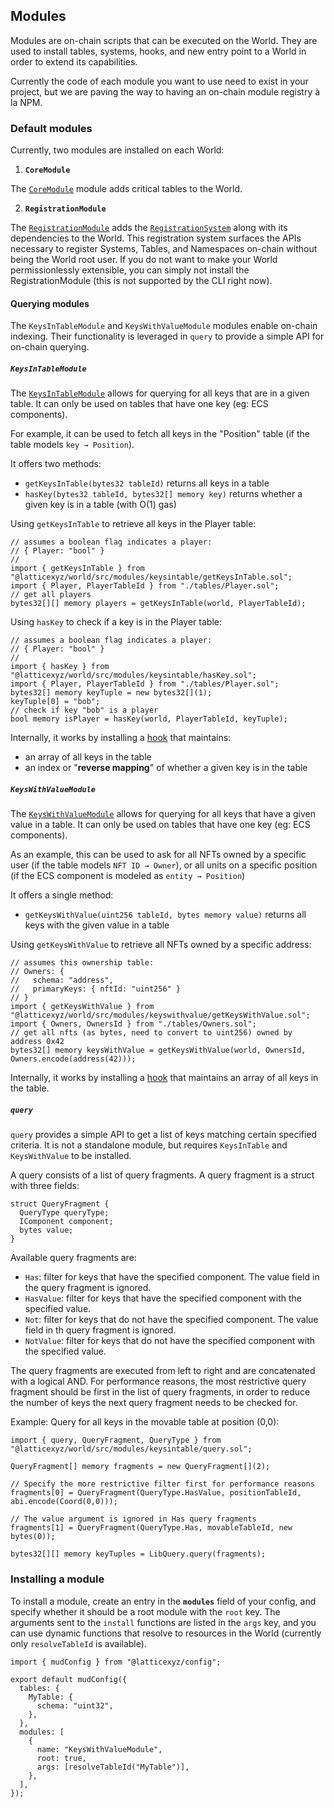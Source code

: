 ## Modules

Modules are on-chain scripts that can be executed on the World. They are used to install tables, systems, hooks, and new entry point to a World in order to extend its capabilities.

Currently the code of each module you want to use need to exist in your project, but we are paving the way to having an on-chain module registry à la NPM.

### Default modules

Currently, two modules are installed on each World:

1. **`CoreModule`**

The [`CoreModule`](https://github.com/latticexyz/mud/blob/main/packages/world/src/modules/core/CoreModule.sol) module adds critical tables to the World.

2. **`RegistrationModule`**

The [`RegistrationModule`](https://github.com/latticexyz/mud/blob/main/packages/world/src/modules/registration/RegistrationModule.sol) adds the [`RegistrationSystem`](https://github.com/latticexyz/mud/blob/main/packages/world/src/modules/registration/RegistrationSystem.sol) along with its dependencies to the World. This registration system surfaces the APIs necessary to register Systems, Tables, and Namespaces on-chain without being the World root user. If you do not want to make your World permissionlessly extensible, you can simply not install the RegistrationModule (this is not supported by the CLI right now).

#### Querying modules

The `KeysInTableModule` and `KeysWithValueModule` modules enable on-chain indexing. Their functionality is leveraged in `query` to provide a simple API for on-chain querying.

##### **`KeysInTableModule`**

The [`KeysInTableModule`](https://github.com/latticexyz/mud/blob/main/packages/world/src/modules/keysintable/KeysInTableModule.sol) allows for querying for all keys that are in a given table. It can only be used on tables that have one key (eg: ECS components).

For example, it can be used to fetch all keys in the "Position" table (if the table models `key → Position`).

It offers two methods:

- `getKeysInTable(bytes32 tableId)` returns all keys in a table
- `hasKey(bytes32 tableId, bytes32[] memory key)` returns whether a given key is in a table (with O(1) gas)

Using `getKeysInTable` to retrieve all keys in the Player table:

```solidity
// assumes a boolean flag indicates a player:
// { Player: "bool" }
//
import { getKeysInTable } from "@latticexyz/world/src/modules/keysintable/getKeysInTable.sol";
import { Player, PlayerTableId } from "./tables/Player.sol";
// get all players
bytes32[][] memory players = getKeysInTable(world, PlayerTableId);
```

Using `hasKey` to check if a key is in the Player table:

```solidity
// assumes a boolean flag indicates a player:
// { Player: "bool" }
//
import { hasKey } from "@latticexyz/world/src/modules/keysintable/hasKey.sol";
import { Player, PlayerTableId } from "./tables/Player.sol";
bytes32[] memory keyTuple = new bytes32[](1);
keyTuple[0] = "bob";
// check if key "bob" is a player
bool memory isPlayer = hasKey(world, PlayerTableId, keyTuple);
```

Internally, it works by installing a [hook](https://v2.mud.dev/store/advanced-features#storage-hooks) that maintains:

- an array of all keys in the table
- an index or "**reverse mapping**" of whether a given key is in the table

##### **`KeysWithValueModule`**

The [`KeysWithValueModule`](https://github.com/latticexyz/mud/blob/main/packages/world/src/modules/keyswithvalue/KeysWithValueModule.sol) allows for querying for all keys that have a given value in a table. It can only be used on tables that have one key (eg: ECS components).

As an example, this can be used to ask for all NFTs owned by a specific user (if the table models `NFT ID → Owner`), or all units on a specific position (if the ECS component is modeled as `entity → Position`)

It offers a single method:

- `getKeysWithValue(uint256 tableId, bytes memory value)` returns all keys with the given value in a table

Using `getKeysWithValue` to retrieve all NFTs owned by a specific address:

```solidity
// assumes this ownership table:
// Owners: {
//   schema: "address",
//   primaryKeys: { nftId: "uint256" }
// }
import { getKeysWithValue } from "@latticexyz/world/src/modules/keyswithvalue/getKeysWithValue.sol";
import { Owners, OwnersId } from "./tables/Owners.sol";
// get all nfts (as bytes, need to convert to uint256) owned by address 0x42
bytes32[] memory keysWithValue = getKeysWithValue(world, OwnersId, Owners.encode(address(42)));
```

Internally, it works by installing a [hook](/store/advanced-features#storage-hooks) that maintains an array of all keys in the table.

##### **`query`**

`query` provides a simple API to get a list of keys matching certain specified criteria. It is not a standalone module, but requires `KeysInTable` and `KeysWithValue` to be installed.

A query consists of a list of query fragments. A query fragment is a struct with three fields:

```solidity
struct QueryFragment {
  QueryType queryType;
  IComponent component;
  bytes value;
}
```

Available query fragments are:

- `Has`: filter for keys that have the specified component. The value field in the query fragment is ignored.
- `HasValue`: filter for keys that have the specified component with the specified value.
- `Not`: filter for keys that do not have the specified component. The value field in th query fragment is ignored.
- `NotValue`: filter for keys that do not have the specified component with the specified value.

The query fragments are executed from left to right and are concatenated with a logical AND. For performance reasons, the most restrictive query fragment should be first in the list of query fragments, in order to reduce the number of keys the next query fragment needs to be checked for.

Example: Query for all keys in the movable table at position (0,0):

```solidity
import { query, QueryFragment, QueryType } from "@latticexyz/world/src/modules/keysintable/query.sol";

QueryFragment[] memory fragments = new QueryFragment[](2);

// Specify the more restrictive filter first for performance reasons
fragments[0] = QueryFragment(QueryType.HasValue, positionTableId, abi.encode(Coord(0,0)));

// The value argument is ignored in Has query fragments
fragments[1] = QueryFragment(QueryType.Has, movableTableId, new bytes(0));

bytes32[][] memory keyTuples = LibQuery.query(fragments);
```

### Installing a module

To install a module, create an entry in the **`modules`** field of your config, and specify whether it should be a root module with the `root` key. The arguments sent to the `install` functions are listed in the `args` key, and you can use dynamic functions that resolve to resources in the World (currently only `resolveTableId` is available).

```tsx
import { mudConfig } from "@latticexyz/config";

export default mudConfig({
  tables: {
    MyTable: {
      schema: "uint32",
    },
  },
  modules: [
    {
      name: "KeysWithValueModule",
      root: true,
      args: [resolveTableId("MyTable")],
    },
  ],
});
```
